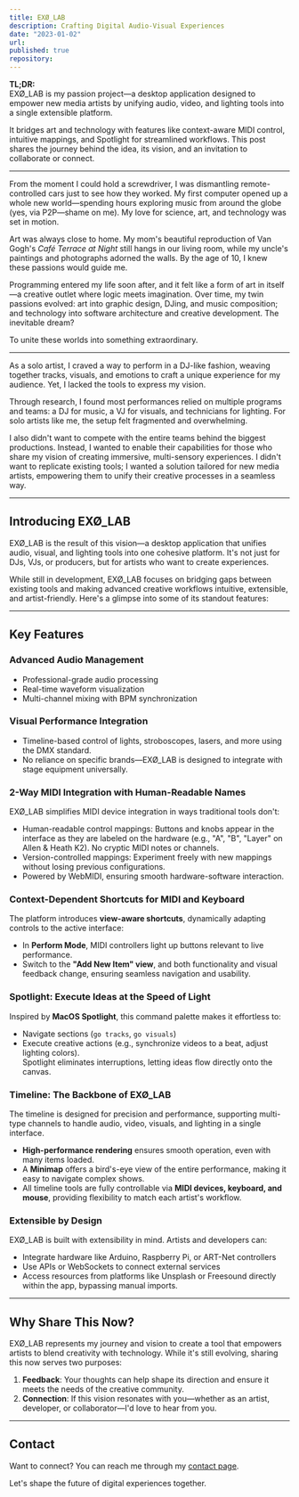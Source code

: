 ```yaml
---
title: EXØ_LAB
description: Crafting Digital Audio-Visual Experiences
date: "2023-01-02"
url: 
published: true
repository: 
---
```


**TL;DR:**  
<span className="text-brand-lime">EXØ_LAB</span> is my passion project—a desktop application designed to empower <span className="text-brand-lime">new media artists</span> by unifying audio, video, and lighting tools into a single extensible platform.

It bridges <span className="text-brand-lime">art</span> and <span className="text-brand-lime">technology</span> with features like context-aware MIDI control, intuitive mappings, and Spotlight for streamlined workflows. This post shares the journey behind the idea, its vision, and an invitation to collaborate or connect.

---

From the moment I could hold a screwdriver, I was dismantling remote-controlled cars just to see how they worked. My first computer opened up a whole new world—spending hours exploring music from around the globe (yes, via P2P—shame on me). My love for science, art, and technology was set in motion. 

Art was always close to home. My mom's beautiful reproduction of Van Gogh's *Café Terrace at Night* still hangs in our living room, while my uncle's paintings and photographs adorned the walls. By the age of 10, I knew these passions would guide me.

Programming entered my life soon after, and it felt like a form of art in itself—a creative outlet where logic meets imagination. Over time, my twin passions evolved: <span className="text-brand-lime">art</span> into graphic design, DJing, and music composition; and <span className="text-brand-lime">technology</span> into software architecture and creative development. The inevitable dream?

To unite these worlds into something extraordinary.

---

As a solo artist, I craved a way to perform in a DJ-like fashion, weaving together tracks, visuals, and emotions to craft a unique experience for my audience. Yet, I lacked the tools to express my vision. 

Through research, I found most performances relied on multiple programs and teams: a DJ for music, a VJ for visuals, and technicians for lighting. For solo artists like me, the setup felt fragmented and overwhelming. 

I also didn't want to compete with the entire teams behind the biggest productions. Instead, I wanted to enable their capabilities for those who share my vision of creating immersive, multi-sensory experiences. I didn't want to replicate existing tools; I wanted a solution tailored for <span className="text-brand-lime">new media artists</span>, empowering them to unify their creative processes in a seamless way.

---

## Introducing <span className="text-brand-lime">EXØ_LAB</span>

EXØ_LAB is the result of this vision—a desktop application that unifies audio, visual, and lighting tools into one cohesive platform. It's not just for DJs, VJs, or producers, but for artists who want to create experiences.  

While still in development, EXØ_LAB focuses on bridging gaps between existing tools and making advanced creative workflows intuitive, extensible, and artist-friendly. Here's a glimpse into some of its standout features:

---

## Key Features

### Advanced Audio Management
- Professional-grade audio processing  
- Real-time waveform visualization  
- Multi-channel mixing with BPM synchronization  

### Visual Performance Integration
- Timeline-based control of lights, stroboscopes, lasers, and more using the DMX standard.  
- No reliance on specific brands—EXØ_LAB is designed to integrate with stage equipment universally.  

### 2-Way MIDI Integration with Human-Readable Names  
EXØ_LAB simplifies MIDI device integration in ways traditional tools don't:  
- Human-readable control mappings: Buttons and knobs appear in the interface as they are labeled on the hardware (e.g., "A", "B", "Layer" on Allen & Heath K2). No cryptic MIDI notes or channels.  
- Version-controlled mappings: Experiment freely with new mappings without losing previous configurations.  
- Powered by WebMIDI, ensuring smooth hardware-software interaction.

### Context-Dependent Shortcuts for MIDI and Keyboard  
The platform introduces **view-aware shortcuts**, dynamically adapting controls to the active interface:  
- In **Perform Mode**, MIDI controllers light up buttons relevant to live performance.  
- Switch to the **"Add New Item" view**, and both functionality and visual feedback change, ensuring seamless navigation and usability.  

### Spotlight: Execute Ideas at the Speed of Light  
Inspired by **MacOS Spotlight**, this command palette makes it effortless to:  
- Navigate sections (`go tracks`, `go visuals`)  
- Execute creative actions (e.g., synchronize videos to a beat, adjust lighting colors).  
Spotlight eliminates interruptions, letting ideas flow directly onto the canvas.

### Timeline: The Backbone of EXØ_LAB  
The timeline is designed for precision and performance, supporting multi-type channels to handle audio, video, visuals, and lighting in a single interface.  
- **High-performance rendering** ensures smooth operation, even with many items loaded.  
- A **Minimap** offers a bird's-eye view of the entire performance, making it easy to navigate complex shows.  
- All timeline tools are fully controllable via **MIDI devices, keyboard, and mouse**, providing flexibility to match each artist's workflow.

### Extensible by Design  
EXØ_LAB is built with extensibility in mind. Artists and developers can:  
- Integrate hardware like Arduino, Raspberry Pi, or ART-Net controllers
- Use APIs or WebSockets to connect external services
- Access resources from platforms like Unsplash or Freesound directly within the app, bypassing manual imports.

---

## Why Share This Now?  

<span className="text-brand-lime">EXØ_LAB</span> represents my journey and vision to create a tool that empowers artists to blend creativity with technology. While it's still evolving, sharing this now serves two purposes:  

1. **Feedback**: Your thoughts can help shape its direction and ensure it meets the needs of the creative community.  
2. **Connection**: If this vision resonates with you—whether as an artist, developer, or collaborator—I'd love to hear from you.  

---

## Contact  

Want to connect? You can reach me through my [contact page](/contact).  

Let's shape the future of digital experiences together.  
